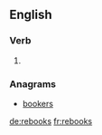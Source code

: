 ==English==

===Verb===
{{head|en}}

# {{en-third-person singular of|rebook}}

===Anagrams===
* [[bookers#English|bookers]]

[[de:rebooks]]
[[fr:rebooks]]